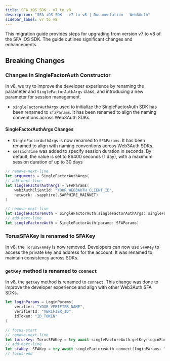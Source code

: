 ```yaml
---
title: SFA iOS SDK - v7 to v8
description: "SFA iOS SDK - v7 to v8 | Documentation - Web3Auth"
sidebar_label: v7 to v8
---
```


This migration guide provides steps for upgrading from version v7 to v8 of the SFA iOS SDK. The
guide outlines significant changes and enhancements.

## Breaking Changes

### Changes in SingleFactorAuth Constructor

In v8, we try to improve the developer experience by renaming the parameter and
`SingleFactorAuthArgs` class, and introducing a new parameter for session management.

- `singleFactorAuthArgs` used to initialize the SingleFactorAuth SDK has been renamed to
  `sfaParams`. It has been renamed to align the naming conventions across Web3Auth SDKs.

#### SingleFactorAuthArgs Changes

- `SingleFactorAuthArgs` is now renamed to `SFAParams`. It has been renamed to align with naming
  conventions across Web3Auth SDKs.
- `sessionTime` was added to specify session duration in seconds. By default, the value is set to
  86400 seconds (1 day), with a maximum session duration of up to 30 days

```swift
// remove-next-line
let arguments = SingleFactorAuthArgs(
// add-next-line
let singleFactorAuthArgs = SFAParams(
    web3AuthClientId: "YOUR_WEB3AUTH_CLIENT_ID",
    network: .sapphire(.SAPPHIRE_MAINNET)
)

// remove-next-line
let singleFactoreAuth = SingleFactorAuth(singleFactorAuthArgs: singleFactorAuthArgs)
// add-next-line
let singleFactoreAuth = SingleFactorAuth(params: SFAParams)
```

### TorusSFAKey is renamed to SFAKey

In v8, the `TorusSFAKey` is now removed. Developers can now use `SFAKey` to access the private key
and address for the account. It was renamed to maintain consistency across SDKs.

### `getKey` method is renamed to `connect`

In v8, the `getKey` method is renamed to `connect`. This change was done to improve the developer
experience and align with other Web3Auth SFA SDKs.

```swift
let loginParams = LoginParams(
    verifier: "YOUR_VERIFIER_NAME",
    verifierId: "VERIFIER_ID",
    idToken: "ID_TOKEN"
)

// focus-start
// remove-next-line
let torusKey: TorusSFAKey = try await singleFactoreAuth.getKey(loginParams: loginParams)
// add-next-line
let sfaKey: SFAKey = try await singleFactoreAuth.connect(loginParams: loginParams)
// focus-end
```
